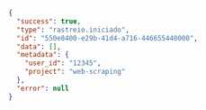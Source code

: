 ```json
{
  "success": true,
  "type": "rastreio.iniciado",
  "id": "550e8400-e29b-41d4-a716-446655440000",
  "data": [],
  "metadata": {
    "user_id": "12345",
    "project": "web-scraping"
  },
  "error": null
}
```
